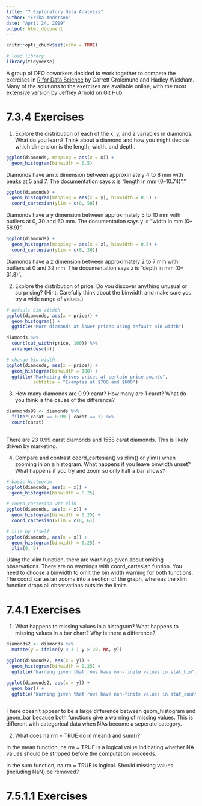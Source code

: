 ```yaml
---
title: "7 Exploratory Data Analysis"
author: "Erika Anderson"
date: "April 24, 2019"
output: html_document
---
```


```r
knitr::opts_chunk$set(echo = TRUE)

# load library
library(tidyverse)

```

A group of DFO coworkers decided to work together to compete the exercises in [R for Data Science](https://r4ds.had.co.nz/) by Garrett Grolemund and Hadley Wickham. Many of the solutions to the exercises are available online, with the most [extensive version](https://jrnold.github.io/r4ds-exercise-solutions/index.html) by Jeffrey Arnold on Git Hub.


# 7.3.4 Exercises

1. Explore the distribution of each of the x, y, and z variables in diamonds. What do you learn? Think about a diamond and how you might decide which dimension is the length, width, and depth.

```r

ggplot(diamonds, mapping = aes(x = x)) +
  geom_histogram(binwidth = 0.5)
```
Diamonds have am x dimension between approximately 4 to 8 mm with peaks at 5 and 7. The documentation says x  is "length in mm (0–10.74)"."


```r
ggplot(diamonds) + 
  geom_histogram(mapping = aes(x = y), binwidth = 0.5) +
  coord_cartesian(ylim = c(0, 50))
```

Diamonds have a y dimension between approximately 5 to 10 mm with outliers at 0, 30 and 60 mm. The documentation says y  is "width in mm (0–58.9)".


```r
ggplot(diamonds) + 
  geom_histogram(mapping = aes(x = z), binwidth = 0.5) +
  coord_cartesian(ylim = c(0, 30))
```


Diamonds have a z dimension between approximately 2 to 7 mm with outliers at 0 and 32 mm. The documentation says z is "depth in mm (0–31.8)".

2. Explore the distribution of price. Do you discover anything unusual or surprising? (Hint: Carefully think about the binwidth and make sure you try a wide range of values.)

```r

# default bin witdth
ggplot(diamonds, aes(x = price)) +
  geom_histogram() +
  ggtitle("More diamonds at lower prices using default bin width")

diamonds %>% 
  count(cut_width(price, 100)) %>%
  arrange(desc(n))

# change bin width
ggplot(diamonds, aes(x = price)) +
  geom_histogram(binwidth = 100) +
  ggtitle("Marketing drives prices at certain price points",
          subtitle = "Examples at $700 and $600")

```


3. How many diamonds are 0.99 carat? How many are 1 carat? What do you think is the cause of the difference?

```r

diammonds99 <- diamonds %>%
  filter(carat == 0.99 | carat == 1) %>%
  count(carat)
  
```

There are 23 0.99 carat diamonds and 1558 carat diamonds. This is likely driven by marketing.

4. Compare and contrast coord_cartesian() vs xlim() or ylim() when zooming in on a histogram. What happens if you leave binwidth unset? What happens if you try and zoom so only half a bar shows?

```r

# basic histogram
ggplot(diamonds, aes(x = x)) +
  geom_histogram(binwidth = 0.25) 

# coord_cartesian wit xlim
ggplot(diamonds, aes(x = x)) +
  geom_histogram(binwidth = 0.25) +
  coord_cartesian(xlim = c(0, 6))

# xlim by itself
ggplot(diamonds, aes(x = x)) +
  geom_histogram(binwidth = 0.25) +
  xlim(0, 6)

```


Using the xlim function, there are warnings given about omiting observations. There are no warnings with coord_cartesian funtion. You need to choose a binwidth to omit the bin width warning for both functions. The coord_cartesian zooms into a section of the graph, whereas the xlim function drops all observations outside the limits.


# 7.4.1 Exercises

1. What happens to missing values in a histogram? What happens to missing values in a bar chart? Why is there a difference?

```r

diamonds2 <- diamonds %>% 
  mutate(y = ifelse(y < 3 | y > 20, NA, y))

ggplot(diamonds2, aes(x = y)) +
  geom_histogram(binwidth = 0.25) +
  ggtitle("Warning given that rows have non-finite values in stat_bin")

ggplot(diamonds2, aes(x = y)) +
  geom_bar() +
  ggtitle("Warning given that rows have non-finite values in stat_count")
  

```

There doesn't appear to be a large difference between geom_histogram and geom_bar because both functions give a warning of missing values. This is different with categorical data when NAs become a seperate category.

2. What does na.rm = TRUE do in mean() and sum()?

In the mean function, na.rm = TRUE is a logical value indicating whether NA values should be stripped before the computation proceeds.

In the sum function, na.rm = TRUE is logical. Should missing values (including NaN) be removed?

# 7.5.1.1 Exercises


